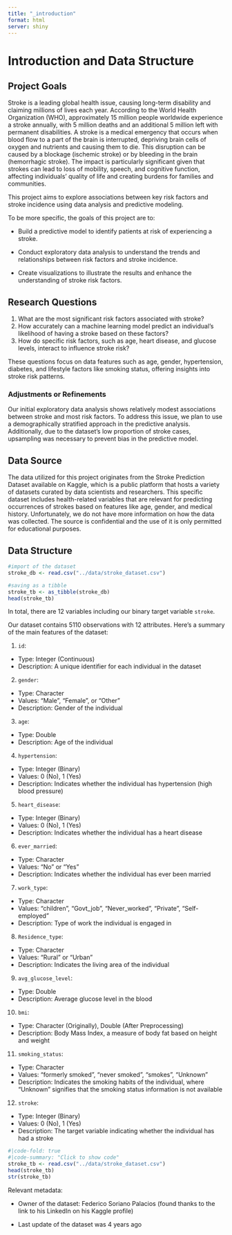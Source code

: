 ```yaml
---
title: "_introduction"
format: html
server: shiny
---
```

# Introduction and Data Structure

## Project Goals

Stroke is a leading global health issue, causing long-term disability and claiming millions of lives each year. According to the World Health Organization (WHO), approximately 15 million people worldwide experience a stroke annually, with 5 million deaths and an additional 5 million left with permanent disabilities. A stroke is a medical emergency that occurs when blood flow to a part of the brain is interrupted, depriving brain cells of oxygen and nutrients and causing them to die. This disruption can be caused by a blockage (ischemic stroke) or by bleeding in the brain (hemorrhagic stroke). The impact is particularly significant given that strokes can lead to loss of mobility, speech, and cognitive function, affecting individuals’ quality of life and creating burdens for families and communities.

This project aims to explore associations between key risk factors and stroke incidence using data analysis and predictive modeling.

To be more specific, the goals of this project are to:

- Build a predictive model to identify patients at risk of experiencing a stroke.

- Conduct exploratory data analysis to understand the trends and relationships between risk factors and stroke incidence.

- Create visualizations to illustrate the results and enhance the understanding of stroke risk factors.


## Research Questions

1. What are the most significant risk factors associated with stroke?
2. How accurately can a machine learning model predict an individual’s likelihood of having a stroke based on these factors?
3. How do specific risk factors, such as age, heart disease, and glucose levels, interact to influence stroke risk?

These questions focus on data features such as age, gender, hypertension, diabetes, and lifestyle factors like smoking status, offering insights into stroke risk patterns.

### Adjustments or Refinements

Our initial exploratory data analysis shows relatively modest associations between stroke and most risk factors. To address this issue, we plan to use a demographically stratified approach in the predictive analysis. Additionally, due to the dataset's low proportion of stroke cases, upsampling was necessary to prevent bias in the predictive model.

## Data Source
The data utilized for this project originates from the Stroke Prediction Dataset available on Kaggle, which is a public platform that hosts a variety of datasets curated by data scientists and researchers. This specific dataset includes health-related variables that are relevant for predicting occurrences of strokes based on features like age, gender, and medical history. Unfortunately, we do not have more information on how the data was collected. The source is confidential and the use of it is only permitted for educational purposes.

## Data Structure

```r
#import of the dataset
stroke_db <- read.csv("../data/stroke_dataset.csv")

#saving as a tibble
stroke_tb <- as_tibble(stroke_db)
head(stroke_tb)
```

In total, there are 12 variables including our binary target variable `stroke`. 

Our dataset contains 5110 observations with 12 attributes. Here's a summary of the main features of the dataset:

1.  `id`:

-   Type: Integer (Continuous)
-   Description: A unique identifier for each individual in the dataset

2.  `gender`:

-   Type: Character
-   Values: "Male", "Female", or "Other"
-   Description: Gender of the individual

3.  `age`:

-   Type: Double
-   Description: Age of the individual

4.  `hypertension`:

-   Type: Integer (Binary)
-   Values: 0 (No), 1 (Yes)
-   Description: Indicates whether the individual has hypertension (high blood pressure)

5.  `heart_disease`:

-   Type: Integer (Binary)
-   Values: 0 (No), 1 (Yes)
-   Description: Indicates whether the individual has a heart disease

6.  `ever_married`:

-   Type: Character
-   Values: "No" or "Yes"
-   Description: Indicates whether the individual has ever been married

7.  `work_type`:

-   Type: Character
-   Values: "children", "Govt_job", "Never_worked", "Private", "Self-employed"
-   Description: Type of work the individual is engaged in

8.  `Residence_type`:

-   Type: Character
-   Values: "Rural" or "Urban"
-   Description: Indicates the living area of the individual

9.  `avg_glucose_level`:

-   Type: Double
-   Description: Average glucose level in the blood

10. `bmi`:

-   Type: Character (Originally), Double (After Preprocessing)
-   Description: Body Mass Index, a measure of body fat based on height and weight

11. `smoking_status`:

-   Type: Character
-   Values: "formerly smoked", "never smoked", "smokes", "Unknown"
-   Description: Indicates the smoking habits of the individual, where "Unknown" signifies that the smoking status information is not available

12. `stroke`:

-   Type: Integer (Binary)
-   Values: 0 (No), 1 (Yes)
-   Description: The target variable indicating whether the individual has had a stroke

```r
#|code-fold: true 
#|code-summary: "Click to show code"
stroke_tb <- read.csv("../data/stroke_dataset.csv") 
head(stroke_tb)
str(stroke_tb)
```
Relevant metadata:

-   Owner of the dataset: Federico Soriano Palacios (found thanks to the link to his LinkedIn on his     Kaggle profile)

-   Last update of the dataset was 4 years ago 
